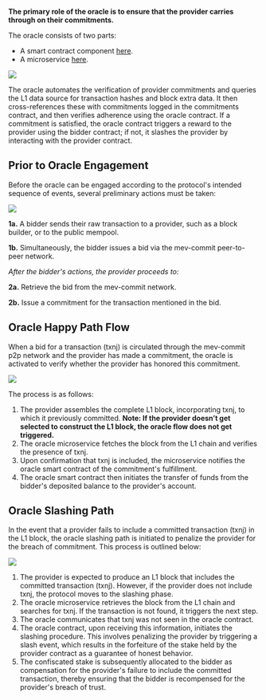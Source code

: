 **The primary role of the oracle is to ensure that the provider carries through on their commitments.**

The oracle consists of two parts:

- A smart contract component [here](https://github.com/primev/mev-commit/blob/main/contracts/contracts/Oracle.sol).
- A microservice [here](https://github.com/primev/mev-commit/tree/main/oracle).

<Frame>
  <img src="/images/oracle-detailed-overview.png" />
</Frame>

The oracle automates the verification of provider commitments and queries the L1 data source for transaction hashes and block extra data. It then
cross-references these with commitments logged in the commitments contract, and then
verifies adherence using the oracle contract. If a commitment is satisfied, the oracle contract triggers a
reward to the provider using the bidder contract; if not, it slashes the provider by interacting
with the provider contract.

## Prior to Oracle Engagement

Before the oracle can be engaged according to the protocol's intended sequence of events, several preliminary actions must be taken:

<Frame>
  <img src="/images/oracle-before.png" />
</Frame>

**1a.** A bidder sends their raw transaction to a provider, such as a block builder, or to the public mempool.

**1b.** Simultaneously, the bidder issues a bid via the mev-commit peer-to-peer network.

_After the bidder's actions, the provider proceeds to:_

**2a.** Retrieve the bid from the mev-commit network.

**2b.** Issue a commitment for the transaction mentioned in the bid.

## Oracle Happy Path Flow

When a bid for a transaction (txnj) is circulated through the mev-commit p2p network and the provider has made a commitment, the oracle is activated to verify whether the provider has honored this commitment.

<Frame>
  <img src="/images/oracle.png" />
</Frame>

The process is as follows:

1. The provider assembles the complete L1 block, incorporating txnj, to which it previously committed. **Note: If the provider doesn’t get selected to construct the L1 block, the oracle flow does not get triggered.**
2. The oracle microservice fetches the block from the L1 chain and verifies the presence of txnj.
3. Upon confirmation that txnj is included, the microservice notifies the oracle smart contract of the commitment's fulfillment.
4. The oracle smart contract then initiates the transfer of funds from the bidder's deposited balance to the provider's account.

## Oracle Slashing Path

In the event that a provider fails to include a committed transaction (txnj) in the L1 block, the oracle slashing path is initiated to penalize the provider for the breach of commitment. This process is outlined below:

<Frame>
  <img src="/images/oracle-non-happy.png" />
</Frame>

1. The provider is expected to produce an L1 block that includes the committed transaction (txnj). However, if the provider does not include txnj, the protocol moves to the slashing phase.
2. The oracle microservice retrieves the block from the L1 chain and searches for txnj. If the transaction is not found, it triggers the next step.
3. The oracle communicates that txnj was not seen in the oracle contract.
4. The oracle contract, upon receiving this information, initiates the slashing procedure. This involves penalizing the provider by triggering a slash event, which results in the forfeiture of the stake held by the provider contract as a guarantee of honest behavior.
5. The confiscated stake is subsequently allocated to the bidder as compensation for the provider's failure to include the committed transaction, thereby ensuring that the bidder is recompensed for the provider's breach of trust.
